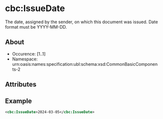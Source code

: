 # cbc:IssueDate
The date, assigned by the sender, on which this document was issued. Date format must be YYYY-MM-DD.

## About
* Occurence: [1..1]
* Namespace: urn:oasis:names:specification:ubl:schema:xsd:CommonBasicComponents-2

## Attributes

## Example 
```xml
<cbc:IssueDate>2024-03-05</cbc:IssueDate>
```
